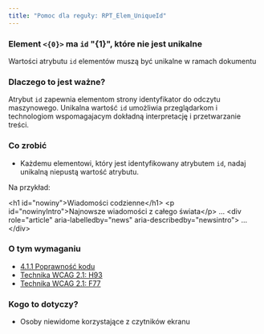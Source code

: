 ```yaml
---
title: "Pomoc dla reguły: RPT_Elem_UniqueId"
---
```


<div className="toolHelp">
<Row>
<Column colLg={16} colMd={8} colSm={4} className="toolHead">

### Element `<{0}>` ma `id` \"{1}\", które nie jest unikalne

<div id="locLevel"></div>

Wartości atrybutu `id` elementów muszą być unikalne w ramach dokumentu

</Column>
</Row>
<Row>
<Column colLg={11} colMd={5} colSm={4} className="toolMain">

### Dlaczego to jest ważne?

Atrybut `id` zapewnia elementom strony identyfikator do odczytu maszynowego. Unikalna wartość `id` umożliwia przeglądarkom i technologiom wspomagajacym dokładną interpretację i przetwarzanie treści.

<div id="locSnippet"></div>

### Co zrobić

* Każdemu elementowi, który jest identyfikowany atrybutem `id`, nadaj unikalną niepustą wartość atrybutu.

Na przykład:

<CodeSnippet type="multi" light={true}>&lt;h1 id="nowiny"&gt;Wiadomości codzienne&lt;/h1&gt;
&lt;p id="nowinyIntro"&gt;Najnowsze wiadomości z całego świata&lt;/p&gt;
...
&lt;div role="article" aria-labelledby="news" aria-describedby="newsintro"&gt;
    ...
&lt;/div&gt;</CodeSnippet>

</Column>
<Column colLg={5} colMd={3} colSm={4} className="toolLeft">

### O tym wymaganiu

* [4.1.1 Poprawność kodu](https://wcag.lepszyweb.pl/#parsing)
* [Technika WCAG 2.1: H93](https://www.w3.org/WAI/WCAG21/Techniques/html/H93)
* [Technika WCAG 2.1: F77](https://www.w3.org/WAI/WCAG21/Techniques/failures/F77)

### Kogo to dotyczy?

 * Osoby niewidome korzystające z czytników ekranu

</Column>
</Row>
</div>

